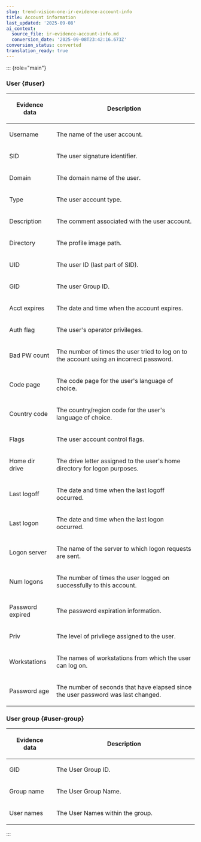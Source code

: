 ```yaml
---
slug: trend-vision-one-ir-evidence-account-info
title: Account information
last_updated: '2025-09-08'
ai_context:
  source_file: ir-evidence-account-info.md
  conversion_date: '2025-09-08T23:42:16.673Z'
conversion_status: converted
translation_ready: true
---
```


::: {role="main"}
### User {#user}

<table>
<colgroup>
<col style="width: 25%" />
<col style="width: 75%" />
</colgroup>
<thead>
<tr>
<th><p>Evidence data</p></th>
<th><p>Description</p></th>
</tr>
</thead>
<tbody>
<tr>
<td><p>Username</p></td>
<td><p>The name of the user account.</p></td>
</tr>
<tr>
<td><p>SID</p></td>
<td><p>The user signature identifier.</p></td>
</tr>
<tr>
<td><p>Domain</p></td>
<td><p>The domain name of the user.</p></td>
</tr>
<tr>
<td><p>Type</p></td>
<td><p>The user account type.</p></td>
</tr>
<tr>
<td><p>Description</p></td>
<td><p>The comment associated with the user account.</p></td>
</tr>
<tr>
<td><p>Directory</p></td>
<td><p>The profile image path.</p></td>
</tr>
<tr>
<td><p>UID</p></td>
<td><p>The user ID (last part of SID).</p></td>
</tr>
<tr>
<td><p>GID</p></td>
<td><p>The user Group ID.</p></td>
</tr>
<tr>
<td><p>Acct expires</p></td>
<td><p>The date and time when the account expires.</p></td>
</tr>
<tr>
<td><p>Auth flag</p></td>
<td><p>The user's operator privileges.</p></td>
</tr>
<tr>
<td><p>Bad PW count</p></td>
<td><p>The number of times the user tried to log on to the account using an incorrect password.</p></td>
</tr>
<tr>
<td><p>Code page</p></td>
<td><p>The code page for the user's language of choice.</p></td>
</tr>
<tr>
<td><p>Country code</p></td>
<td><p>The country/region code for the user's language of choice.</p></td>
</tr>
<tr>
<td><p>Flags</p></td>
<td><p>The user account control flags.</p></td>
</tr>
<tr>
<td><p>Home dir drive</p></td>
<td><p>The drive letter assigned to the user's home directory for logon purposes.</p></td>
</tr>
<tr>
<td><p>Last logoff</p></td>
<td><p>The date and time when the last logoff occurred.</p></td>
</tr>
<tr>
<td><p>Last logon</p></td>
<td><p>The date and time when the last logon occurred.</p></td>
</tr>
<tr>
<td><p>Logon server</p></td>
<td><p>The name of the server to which logon requests are sent.</p></td>
</tr>
<tr>
<td><p>Num logons</p></td>
<td><p>The number of times the user logged on successfully to this account.</p></td>
</tr>
<tr>
<td><p>Password expired</p></td>
<td><p>The password expiration information.</p></td>
</tr>
<tr>
<td><p>Priv</p></td>
<td><p>The level of privilege assigned to the user.</p></td>
</tr>
<tr>
<td><p>Workstations</p></td>
<td><p>The names of workstations from which the user can log on.</p></td>
</tr>
<tr>
<td><p>Password age</p></td>
<td><p>The number of seconds that have elapsed since the user password was last changed.</p></td>
</tr>
</tbody>
</table>

### User group {#user-group}

<table>
<colgroup>
<col style="width: 25%" />
<col style="width: 75%" />
</colgroup>
<thead>
<tr>
<th><p>Evidence data</p></th>
<th><p>Description</p></th>
</tr>
</thead>
<tbody>
<tr>
<td><p>GID</p></td>
<td><p>The User Group ID.</p></td>
</tr>
<tr>
<td><p>Group name</p></td>
<td><p>The User Group Name.</p></td>
</tr>
<tr>
<td><p>User names</p></td>
<td><p>The User Names within the group.</p></td>
</tr>
</tbody>
</table>
:::
